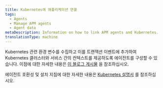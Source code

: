 ```yaml
---
title: Kubernetes에 애플리케이션 연결
tags:
  - Agents
  - Manage APM agents
  - Agent data
metaDescription: Information on how to link APM agents and Kubernetes.
translationType: machine
---
```


Kubernetes 관련 환경 변수를 수집하고 이를 트랜잭션 이벤트에 추가하여 Kubernetes 클러스터와 서비스 간의 컨텍스트를 제공하도록 에이전트를 구성할 수 있습니다. 이점에 대한 자세한 내용은 [이 블로그 게시물](https://blog.newrelic.com/engineering/monitoring-application-performance-in-kubernetes/) 을 참조하십시오.

에이전트 호환성 및 설치 지침에 대한 자세한 내용은 [Kubernetes 설명서](/docs/integrations/kubernetes-integration/metadata-injection/kubernetes-apm-metadata-injection) 를 참조하십시오.